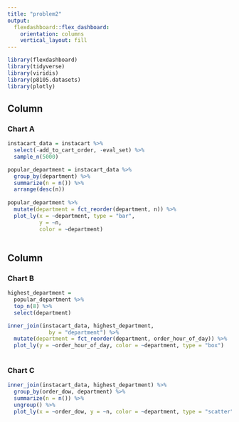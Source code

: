 ```yaml
---
title: "problem2"
output: 
  flexdashboard::flex_dashboard:
    orientation: columns
    vertical_layout: fill
---
```


```r
library(flexdashboard)
library(tidyverse)
library(viridis)
library(p8105.datasets)
library(plotly)
```

Column {data-width=650}
-----------------------------------------------------------------------

### Chart A

```r
instacart_data = instacart %>% 
  select(-add_to_cart_order, -eval_set) %>% 
  sample_n(5000) 

popular_department = instacart_data %>% 
  group_by(department) %>% 
  summarize(n = n()) %>% 
  arrange(desc(n))
  
popular_department %>% 
  mutate(department = fct_reorder(department, n)) %>% 
  plot_ly(x = ~department, type = "bar",
          y = ~n,
          color = ~department)
  
```

Column {data-width=350}
-----------------------------------------------------------------------

### Chart B

```r
highest_department =
  popular_department %>% 
  top_n(8) %>% 
  select(department)

inner_join(instacart_data, highest_department,
             by = "department") %>% 
  mutate(department = fct_reorder(department, order_hour_of_day)) %>% 
  plot_ly(y = ~order_hour_of_day, color = ~department, type = "box")
          
```

### Chart C

```r
inner_join(instacart_data, highest_department) %>% 
  group_by(order_dow, department) %>% 
  summarize(n = n()) %>% 
  ungroup() %>% 
  plot_ly(x = ~order_dow, y = ~n, color = ~department, type = "scatter", mode = "lines") 

```